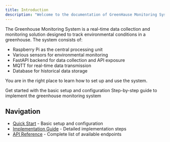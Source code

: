 ```yaml
---
title: Introduction
description: "Welcome to the documentation of GreenHause Monitoring System"
---
```


The Greenhouse Monitoring System is a real-time data collection and monitoring solution designed to track environmental
conditions in a greenhouse. The system consists of:
- Raspberry Pi as the central processing unit
- Various sensors for environmental monitoring
- FastAPI backend for data collection and API exposure
- MQTT for real-time data transmission
- Database for historical data storage

You are in the right place to learn how to set up and use the system.

<CardGroup cols={2}>
    <Card
        title="Quick Start"
        icon="wand-magic-sparkles"
        href="/quickstart"
    >
        Get started with the basic setup and configuration
    </Card>
    <Card
        title="Start Integration"
        icon="code"
        href="/integration/implementation"
    >
        Step-by-step guide to implement the greenhouse monitoring system
    </Card>
</CardGroup>

## Navigation

- [Quick Start](/quickstart) - Basic setup and configuration
- [Implementation Guide](/integration/implementation) - Detailed implementation steps
- [API Reference](/api-reference) - Complete list of available endpoints